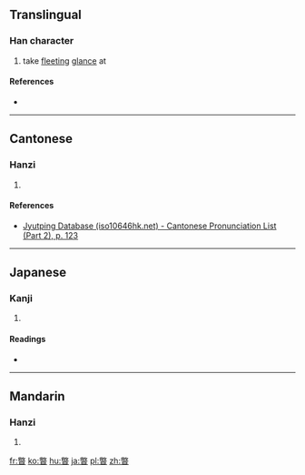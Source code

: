 {{also|瞥}}
==Translingual==

===Han character===
{{Han char|rn=72|rad=日|as=12|sn=16|four=|canj=火大日 (FKA)|ids=⿱[[敝]][[日]]}}

# take [[fleeting]] [[glance]] at

====References====
* {{Han ref|kx=0499.440|dkj=14155|dj=0869.150|hdz=21536.070|uh=66BC|ud=26300}}

----

==Cantonese==

===Hanzi===
{{yue-hanzi|jyut=[[pit3]]|y=pit3}}

# {{defn|lang=yue|sort=日12}}

====References====
*[http://www.iso10646hk.net/jp/document/download.jsp Jyutping Database (iso10646hk.net) - Cantonese Pronunciation List (Part 2), p. 123]

----

==Japanese==

===Kanji===
{{ja-kanji|grade=|rs=日12}}

# {{defn|lang=ja|sort=日12}}

====Readings====
* {{ja-readings|on=[[へつ]] (hetsu), [[へち]] (hechi)|kun=}}

----

==Mandarin==

===Hanzi===
{{cmn-hanzi|pin=[[piē]] ([[pie1]])|wg=p'ieh<sup>1</sup>}}

# {{defn|lang=cmn|sort=日12}}

[[fr:暼]]
[[ko:暼]]
[[hu:暼]]
[[ja:暼]]
[[pl:暼]]
[[zh:暼]]